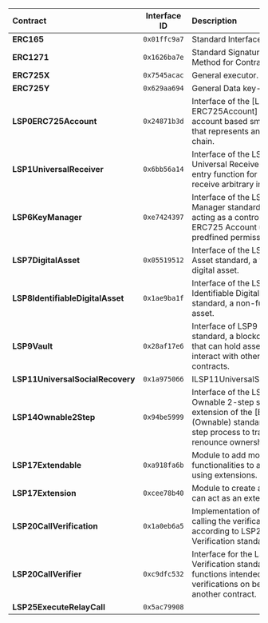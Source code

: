 | Contract                         | Interface ID | Description                                                                                                                                              |
| :------------------------------- | :----------: | :------------------------------------------------------------------------------------------------------------------------------------------------------- |
| **ERC165**                       | `0x01ffc9a7` | Standard Interface Detection.                                                                                                                            |
| **ERC1271**                      | `0x1626ba7e` | Standard Signature Validation Method for Contracts.                                                                                                      |
| **ERC725X**                      | `0x7545acac` | General executor.                                                                                                                                        |
| **ERC725Y**                      | `0x629aa694` | General Data key-value store.                                                                                                                            |
| **LSP0ERC725Account**            | `0x24871b3d` | Interface of the [LSP-0-ERC725Account] standard, an account based smart contract that represents an identity on-chain.                                   |
| **LSP1UniversalReceiver**        | `0x6bb56a14` | Interface of the LSP1 - Universal Receiver standard, an entry function for a contract to receive arbitrary information.                                  |
| **LSP6KeyManager**               | `0xe7424397` | Interface of the LSP6 - Key Manager standard, a contract acting as a controller of an ERC725 Account using predfined permissions.                        |
| **LSP7DigitalAsset**             | `0x05519512` | Interface of the LSP7 - Digital Asset standard, a fungible digital asset.                                                                                |
| **LSP8IdentifiableDigitalAsset** | `0x1ae9ba1f` | Interface of the LSP8 - Identifiable Digital Asset standard, a non-fungible digital asset.                                                               |
| **LSP9Vault**                    | `0x28af17e6` | Interface of LSP9 - Vault standard, a blockchain vault that can hold assets and interact with other smart contracts.                                     |
| **LSP11UniversalSocialRecovery** | `0x1a975066` | ILSP11UniversalSocialRecovery                                                                                                                            |
| **LSP14Ownable2Step**            | `0x94be5999` | Interface of the LSP14 - Ownable 2-step standard, an extension of the [EIP173] (Ownable) standard with 2-step process to transfer or renounce ownership. |
| **LSP17Extendable**              | `0xa918fa6b` | Module to add more functionalities to a contract using extensions.                                                                                       |
| **LSP17Extension**               | `0xcee78b40` | Module to create a contract that can act as an extension.                                                                                                |
| **LSP20CallVerification**        | `0x1a0eb6a5` | Implementation of a contract calling the verification functions according to LSP20 - Call Verification standard.                                         |
| **LSP20CallVerifier**            | `0xc9dfc532` | Interface for the LSP20 Call Verification standard, a set of functions intended to perform verifications on behalf of another contract.                  |
| **LSP25ExecuteRelayCall**        | `0x5ac79908` |                                                                                                                                                          |
